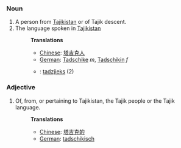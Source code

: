 ===Noun===
#A person from [[Tajikistan]] or of Tajik descent.
#The language spoken in [[Tajikistan]]
#:'''Translations'''
#:*[[Chinese]]: [[塔吉克人]]
#:*[[German]]: [[Tadschike]] ''m'', [[Tadschikin]] ''f''
#:*{{msg:nl}}: [[tadzjieks]] (2)

===Adjective===
#Of, from, or pertaining to Tajikistan, the Tajik people or the Tajik language.
#:'''Translations'''
#:*[[Chinese]]: [[塔吉克的]]
#:*[[German]]: [[tadschikisch]]